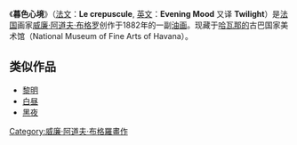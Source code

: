 {{Painting
| image_file=Bouguereau-Evening_Mood_1882.jpg
| title= 暮色心境
| artist=威廉·阿道夫·布格罗
| year=1882年
| type=[[油画|油画]]
| height=127 
| width=66
| museum=古巴国家美术馆
}}
《'''暮色心境'''》（[[法文|法文]]：'''Le crepuscule''', [[英文|英文]]：'''Evening Mood''' 又译 '''Twilight'''）是[[法国|法国]]画家[[威廉·阿道夫·布格罗|威廉·阿道夫·布格罗]]创作于1882年的一副[[油画|油画]]。现藏于[[哈瓦那的|哈瓦那的]]古巴国家美术馆（National Museum of Fine Arts of Havana）。

== 类似作品 ==
*[[黎明_(布格罗)|黎明]]
*[[白昼_(布格罗)|白昼]]
*[[黑夜_(布格罗)|黑夜]]

{{paint-stub}}

[[Category:威廉·阿道夫·布格羅畫作|Category:威廉·阿道夫·布格羅畫作]]